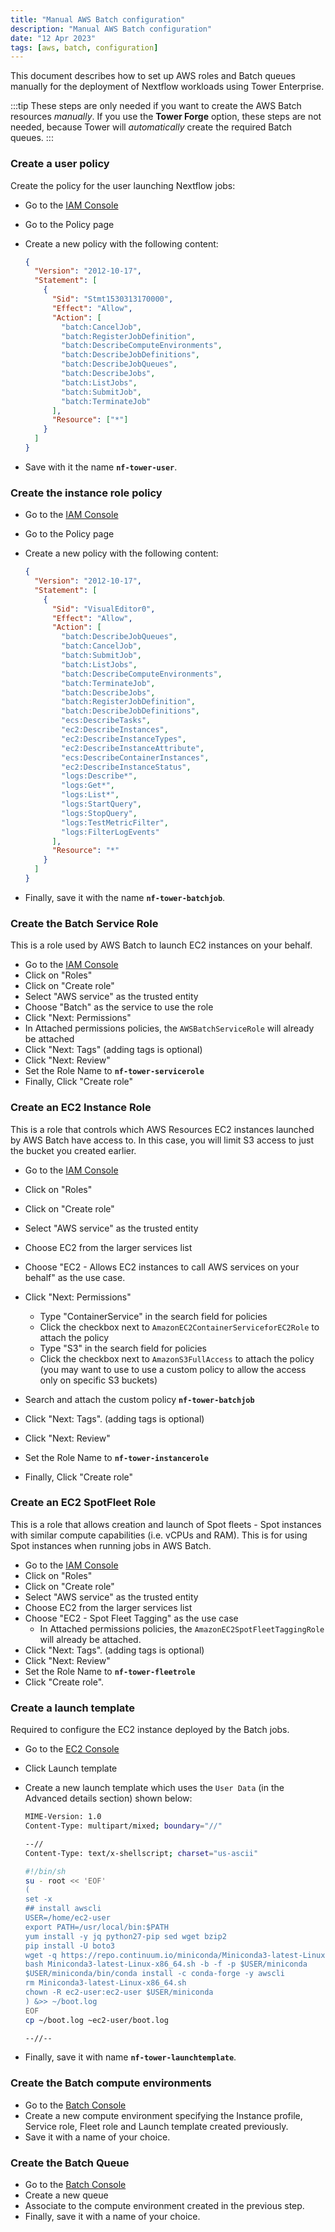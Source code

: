 ```yaml
---
title: "Manual AWS Batch configuration"
description: "Manual AWS Batch configuration"
date: "12 Apr 2023"
tags: [aws, batch, configuration]
---
```


This document describes how to set up AWS roles and Batch queues manually for the deployment of Nextflow workloads using Tower Enterprise.

:::tip
These steps are only needed if you want to create the AWS Batch resources _manually_. If you use the **Tower Forge** option, these steps are not needed, because Tower will _automatically_ create the required Batch queues.
:::

### Create a user policy

Create the policy for the user launching Nextflow jobs:

- Go to the [IAM Console](https://console.aws.amazon.com/iam/home)
- Go to the Policy page
- Create a new policy with the following content:

  ```json
  {
    "Version": "2012-10-17",
    "Statement": [
      {
        "Sid": "Stmt1530313170000",
        "Effect": "Allow",
        "Action": [
          "batch:CancelJob",
          "batch:RegisterJobDefinition",
          "batch:DescribeComputeEnvironments",
          "batch:DescribeJobDefinitions",
          "batch:DescribeJobQueues",
          "batch:DescribeJobs",
          "batch:ListJobs",
          "batch:SubmitJob",
          "batch:TerminateJob"
        ],
        "Resource": ["*"]
      }
    ]
  }
  ```

- Save with it the name **`nf-tower-user`**.

### Create the instance role policy

- Go to the [IAM Console](https://console.aws.amazon.com/iam/home)
- Go to the Policy page
- Create a new policy with the following content:

  ```json
  {
    "Version": "2012-10-17",
    "Statement": [
      {
        "Sid": "VisualEditor0",
        "Effect": "Allow",
        "Action": [
          "batch:DescribeJobQueues",
          "batch:CancelJob",
          "batch:SubmitJob",
          "batch:ListJobs",
          "batch:DescribeComputeEnvironments",
          "batch:TerminateJob",
          "batch:DescribeJobs",
          "batch:RegisterJobDefinition",
          "batch:DescribeJobDefinitions",
          "ecs:DescribeTasks",
          "ec2:DescribeInstances",
          "ec2:DescribeInstanceTypes",
          "ec2:DescribeInstanceAttribute",
          "ecs:DescribeContainerInstances",
          "ec2:DescribeInstanceStatus",
          "logs:Describe*",
          "logs:Get*",
          "logs:List*",
          "logs:StartQuery",
          "logs:StopQuery",
          "logs:TestMetricFilter",
          "logs:FilterLogEvents"
        ],
        "Resource": "*"
      }
    ]
  }
  ```

- Finally, save it with the name **`nf-tower-batchjob`**.

### Create the Batch Service Role

This is a role used by AWS Batch to launch EC2 instances on your behalf.

- Go to the [IAM Console](https://console.aws.amazon.com/iam/home)
- Click on "Roles"
- Click on "Create role"
- Select "AWS service" as the trusted entity
- Choose "Batch" as the service to use the role
- Click "Next: Permissions"
- In Attached permissions policies, the `AWSBatchServiceRole` will already be attached
- Click "Next: Tags" (adding tags is optional)
- Click "Next: Review"
- Set the Role Name to **`nf-tower-servicerole`**
- Finally, Click "Create role"

### Create an EC2 Instance Role

This is a role that controls which AWS Resources EC2 instances launched by AWS Batch have access to.
In this case, you will limit S3 access to just the bucket you created earlier.

- Go to the [IAM Console](https://console.aws.amazon.com/iam/home)
- Click on "Roles"
- Click on "Create role"
- Select "AWS service" as the trusted entity
- Choose EC2 from the larger services list
- Choose "EC2 - Allows EC2 instances to call AWS services on your behalf" as the use case.
- Click "Next: Permissions"

  - Type "ContainerService" in the search field for policies
  - Click the checkbox next to `AmazonEC2ContainerServiceforEC2Role` to attach the policy
  - Type "S3" in the search field for policies
  - Click the checkbox next to `AmazonS3FullAccess` to attach the policy (you may want to use to use a custom policy to allow the access only on specific S3 buckets)

- Search and attach the custom policy **`nf-tower-batchjob`**
- Click "Next: Tags". (adding tags is optional)
- Click "Next: Review"
- Set the Role Name to **`nf-tower-instancerole`**
- Finally, Click "Create role"

### Create an EC2 SpotFleet Role

This is a role that allows creation and launch of Spot fleets - Spot instances with similar compute capabilities
(i.e. vCPUs and RAM). This is for using Spot instances when running jobs in AWS Batch.

- Go to the [IAM Console](https://console.aws.amazon.com/iam/home)
- Click on "Roles"
- Click on "Create role"
- Select "AWS service" as the trusted entity
- Choose EC2 from the larger services list
- Choose "EC2 - Spot Fleet Tagging" as the use case
  - In Attached permissions policies, the `AmazonEC2SpotFleetTaggingRole` will already be attached.
- Click "Next: Tags". (adding tags is optional)
- Click "Next: Review"
- Set the Role Name to **`nf-tower-fleetrole`**
- Click "Create role".

### Create a launch template

Required to configure the EC2 instance deployed by the Batch jobs.

- Go to the [EC2 Console](https://console.aws.amazon.com/ec2/v2/home)
- Click Launch template
- Create a new launch template which uses the `User Data` (in the Advanced details section) shown below:

  ```bash
  MIME-Version: 1.0
  Content-Type: multipart/mixed; boundary="//"

  --//
  Content-Type: text/x-shellscript; charset="us-ascii"

  #!/bin/sh
  su - root << 'EOF'
  (
  set -x
  ## install awscli
  USER=/home/ec2-user
  export PATH=/usr/local/bin:$PATH
  yum install -y jq python27-pip sed wget bzip2
  pip install -U boto3
  wget -q https://repo.continuum.io/miniconda/Miniconda3-latest-Linux-x86_64.sh
  bash Miniconda3-latest-Linux-x86_64.sh -b -f -p $USER/miniconda
  $USER/miniconda/bin/conda install -c conda-forge -y awscli
  rm Miniconda3-latest-Linux-x86_64.sh
  chown -R ec2-user:ec2-user $USER/miniconda
  ) &>> ~/boot.log
  EOF
  cp ~/boot.log ~ec2-user/boot.log

  --//--
  ```

- Finally, save it with name **`nf-tower-launchtemplate`**.

### Create the Batch compute environments

- Go to the [Batch Console](https://eu-west-1.console.aws.amazon.com/batch/home)
- Create a new compute environment specifying the Instance profile, Service role, Fleet role and
  Launch template created previously.
- Save it with a name of your choice.

### Create the Batch Queue

- Go to the [Batch Console](https://eu-west-1.console.aws.amazon.com/batch/home)
- Create a new queue
- Associate to the compute environment created in the previous step.
- Finally, save it with a name of your choice.
